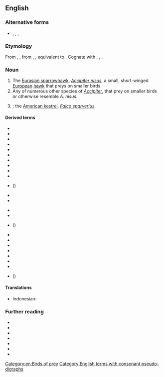 {{also|sparrow hawk}}
==English==
{{wikipedia|dab=Sparrowhawk (disambiguation)}}

===Alternative forms===
* {{l|en|sparrow-hawk}}, {{l|en|sparrow hawk}}, {{l|en|sparhawk}}, {{l|en|spar-hawk}}

===Etymology===
{{PIE root|en|keh₂p}}
From {{etyl|enm|en}} {{m|enm|sparhauk}}, {{m|enm|sperhauk}}, from {{etyl|ang|en}} {{m|ang|spearhafoc}}, {{m|ang|spearhabuc||sparrow-hawk}}, equivalent to {{compound|en|sparrow|hawk}}. Cognate with {{cog|da|spurvehøg||sparrowhawk}}, {{cog|sv|sparvhök||sparrowhawk}}, {{cog|is|sparrhaukur||sparrowhawk}}.

===Noun===
{{en-noun}}

# The [[Eurasian sparrowhawk]], ''[[Accipiter nisus]]'', a small, short-winged [[European]] [[hawk]] that preys on smaller birds.
# Any of numerous other species of ''[[Accipiter]]'', that prey on smaller birds or otherwise resemble ''A. nisus''.
# {{alternative form of|sparrow hawk|lang=en}}; the [[American kestrel]], ''[[Falco sparverius]]''.

====Derived terms====
{{rel-top|terms derived from sparrowhawk}}
* {{vern|African little sparrowhawk}}
* {{vern|American sparrowhawk}}
* {{vern|black sparrowhawk}}
* {{l|en|chestnut-flanked sparrowhawk}}
* {{vern|collared sparrowhawk}}
* {{vern|dwarf sparrowhawk}}
* {{vern|Frances’s sparrowhawk}}
* {{vern|imitator sparrowhawk}}
* {{vern|Japanese sparrowhawk}}
* {{vern|Levant sparrowhawk}}
* {{vern|little sparrowhawk}} ({{taxlink|Accipiter minullus|species|ver=190613}})
* {{vern|Madagascan sparrowhawk}}
* {{vern|New Britain sparrowhawk}}
{{rel-mid}}
* {{vern|Nicobar sparrowhawk}}
* {{vern|Ovambo sparrowhawk}}
* {{vern|red-thighed sparrowhawk}} ({{taxlink|Accipiter erythropus|species|ver=190613}})
* {{vern|rufous-breasted sparrowhawk}}
* {{vern|rufous-chested sparrowhawk}}
* {{vern|rufous-necked sparrowhawk}}
* {{vern|slaty-backed sparrowhawk}}
* {{vern|slaty-mantled sparrowhawk}}
* {{vern|small sparrowhawk}}
* {{vern|vinous-breasted sparrowhawk}}
* {{vern|western little sparrowhawk}} ({{taxlink|Accipiter erythropus|species|ver=190613}})
{{rel-bottom}}

====Translations====
{{trans-see|Eurasian sparrowhawk}}

{{trans-top|any of many other species of ''Accipiter''}}
{{trans-mid}}
* Indonesian: {{t|id|elang-alap}}
{{trans-bottom}}

===Further reading===
* {{pedialite|Sparrowhawk}}
* {{pedia|Eurasian sparrowhawk}}
* {{pedialite|American kestrel}}
* {{specieslite|Accipiter nisus|i=1}}
* {{specieslite|Falco sparverius|i=1}}
* {{comcatlite|Accipiter nisus|i=1}}
* {{comcatlite|Falco sparverius|i=1}}

[[Category:en:Birds of prey]]
[[Category:English terms with consonant pseudo-digraphs]]
